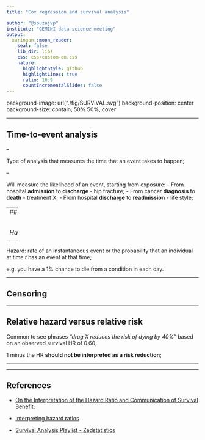 ```yaml
---
title: "Cox regression and survival analysis"

author: "@souzajvp"
institute: "GEMINI data science meeting"
output:
  xaringan::moon_reader:
    seal: false
    lib_dir: libs
    css: css/custom-en.css
    nature:
      highlightStyle: github
      highlightLines: true
      ratio: 16:9
      countIncrementalSlides: false
---
```


background-image: url("./fig/SURVIVAL.svg")
background-position: center
background-size: contain, 50% 50%, cover

---

## Time-to-event analysis

--

Type of analysis that measures the time that an event takes to happen;

--

Will measure the likelihood of an event, starting from exposure:
- From hospital **admission** to **discharge** - hip fracture;
- From cancer **diagnosis** to **death** - treatment X;
- From hospital **discharge** to **readmission** - life style;

---
## Hazard ratio

$$HR = Hazard \ in \ treatment arm / Hazard \ in \ control \ arm$$
--

Hazard: rate of an instantaneous event or the probability that an individual at time *t* has an event at that time;

e.g. you have a 1% chance to die from a condition in each day.

---

## Censoring

---

## Relative hazard versus relative risk

Common to see phrases *"drug X reduces the risk of dying by 40%"* based on an observed survival HR of 0.60;

1 minus the HR **should not be interpreted as a risk reduction**;

---



---


## References

- [On the Interpretation of the Hazard Ratio and Communication of Survival Benefit](https://www.ncbi.nlm.nih.gov/pmc/articles/PMC5388384/);

- [Interpreting hazard ratios](https://www.bmj.com/content/351/bmj.h4631.full)

- [Survival Analysis Playlist - Zedstatistics](https://www.youtube.com/watch?v=v1QqpG0rR1k&list=PLTNMv857s9WUclZLm6OFUW3QcXgRa97jx&ab_channel=zedstatistics)
